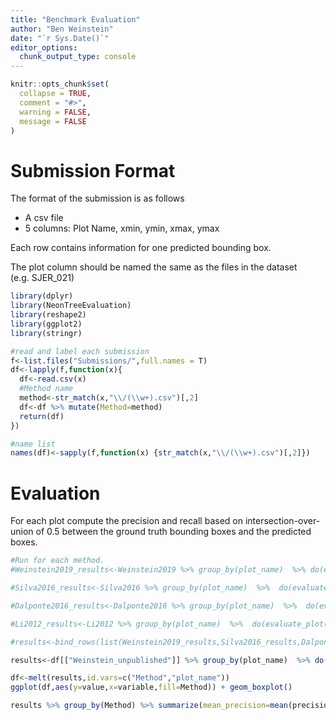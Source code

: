 ```yaml
---
title: "Benchmark Evaluation"
author: "Ben Weinstein"
date: "`r Sys.Date()`"
editor_options: 
  chunk_output_type: console
---
```


```r

knitr::opts_chunk$set(
  collapse = TRUE,
  comment = "#>",
  warning = FALSE,
  message = FALSE
)
```

# Submission Format

The format of the submission is as follows

* A csv file
* 5 columns: Plot Name, xmin, ymin, xmax, ymax

Each row contains information for one predicted bounding box.

The plot column should be named the same as the files in the dataset (e.g. SJER_021)

```r
library(dplyr)
library(NeonTreeEvaluation)
library(reshape2)
library(ggplot2)
library(stringr)

#read and label each submission
f<-list.files("Submissions/",full.names = T)
df<-lapply(f,function(x){
  df<-read.csv(x)
  #Method name
  method<-str_match(x,"\\/(\\w+).csv")[,2]
  df<-df %>% mutate(Method=method)
  return(df)
})

#name list
names(df)<-sapply(f,function(x) {str_match(x,"\\/(\\w+).csv")[,2]})
```

# Evaluation

For each plot compute the precision and recall based on intersection-over-union of 0.5 between the ground truth bounding boxes and the predicted boxes. 

```r
#Run for each method.
#Weinstein2019_results<-Weinstein2019 %>% group_by(plot_name)  %>% do(evaluate_plot(.,show=TRUE)) %>% mutate(Method="Weinstein2019")

#Silva2016_results<-Silva2016 %>% group_by(plot_name)  %>%  do(evaluate_plot(.,project_boxes=FALSE,show=TRUE)) %>%  mutate(Method="Silva2016")

#Dalponte2016_results<-Dalponte2016 %>% group_by(plot_name)  %>%  do(evaluate_plot(.,project_boxes=FALSE,show=TRUE)) %>%  mutate(Method="Dalponte2016")

#Li2012_results<-Li2012 %>% group_by(plot_name)  %>%  do(evaluate_plot(.,project_boxes=FALSE,show=TRUE)) %>%  mutate(Method="Li2012")

#results<-bind_rows(list(Weinstein2019_results,Silva2016_results,Dalponte2016_results,Li2012_results))

results<-df[["Weinstein_unpublished"]] %>% group_by(plot_name)  %>% do(evaluate_plot(.,show=TRUE)) %>% mutate(Method="Weinstein_unpublished")

```

```r
df<-melt(results,id.vars=c("Method","plot_name"))
ggplot(df,aes(y=value,x=variable,fill=Method)) + geom_boxplot()
```

```r
results %>% group_by(Method) %>% summarize(mean_precision=mean(precision),mean_recall=mean(recall))
```



